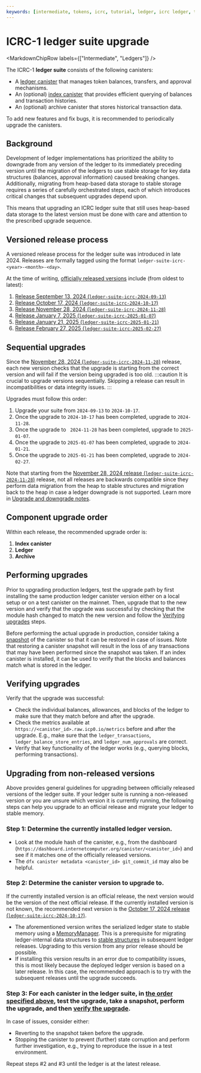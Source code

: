 ```yaml
---
keywords: [intermediate, tokens, icrc, tutorial, ledger, icrc ledger, token ledger, ledger upgrade, icrc upgrade, upgrade ledger, upgrade token, upgrade icrc]
---
```



# ICRC-1 ledger suite upgrade

<MarkdownChipRow labels={["Intermediate", "Ledgers"]} />


The ICRC-1 **ledger suite** consists of the following canisters:

- A [ledger canister](/docs/defi/token-ledgers/setup/icrc1_ledger_setup) that manages token balances, transfers, and approval mechanisms.
- An (optional) [index canister](/docs/defi/token-indexes) that provides efficient querying of balances and transaction histories.
- An (optional) archive canister that stores historical transaction data.

To add new features and fix bugs, it is recommended to periodically upgrade the canisters.

## Background

Development of ledger implementations has prioritized the ability to downgrade from any version of the ledger to its immediately preceding version until the migration of the ledgers to use stable storage for key data structures (balances, approval information) caused breaking changes. Additionally, migrating from heap-based data storage to stable storage requires a series of carefully orchestrated steps, each of which introduces critical changes that subsequent upgrades depend upon.

This means that upgrading an ICRC ledger suite that still uses heap-based data storage to the latest version must be done with care and attention to the prescribed upgrade sequence.

## Versioned release process

A versioned release process for the ledger suite was introduced in late 2024.
Releases are formally tagged using the format `ledger-suite-icrc-<year>-<month>-<day>`.

At the time of writing, [officially released versions](https://github.com/dfinity/ic/releases?q=ledger-suite-icrc&expanded=false) include (from oldest to latest):

  1. [Release September 13, 2024 (`ledger-suite-icrc-2024-09-13`)](https://github.com/dfinity/ic/releases/tag/ledger-suite-icrc-2024-09-13)
  2. [Release October 17, 2024 (`ledger-suite-icrc-2024-10-17`)](https://github.com/dfinity/ic/releases/tag/ledger-suite-icrc-2024-10-17)
  3. [Release November 28, 2024 (`ledger-suite-icrc-2024-11-28`)](https://github.com/dfinity/ic/releases/tag/ledger-suite-icrc-2024-11-28)
  4. [Release January 7, 2025 (`ledger-suite-icrc-2025-01-07`)](https://github.com/dfinity/ic/releases/tag/ledger-suite-icrc-2025-01-07)
  5. [Release January 21, 2025 (`ledger-suite-icrc-2025-01-21`)](https://github.com/dfinity/ic/releases/tag/ledger-suite-icrc-2025-01-21)
  6. [Release February 27, 2025 (`ledger-suite-icrc-2025-02-27`)](https://github.com/dfinity/ic/releases/tag/ledger-suite-icrc-2025-02-27)

## Sequential upgrades

Since the [November 28, 2024 (`ledger-suite-icrc-2024-11-28`)](https://github.com/dfinity/ic/releases/tag/ledger-suite-icrc-2024-11-28) release, each new version checks that the upgrade is starting from the correct version and will fail if the version being upgraded is too old.
:::caution
It is crucial to upgrade versions sequentially. Skipping a release can result in incompatibilities or data integrity issues.
:::


Upgrades must follow this order:
  1. Upgrade your suite from `2024-09-13` to `2024-10-17`.
  2. Once the upgrade to `2024-10-17` has been completed, upgrade to `2024-11-28`.
  3. Once the upgrade to ` 2024-11-28` has been completed, upgrade to `2025-01-07`.
  4. Once the upgrade to `2025-01-07` has been completed, upgrade to `2024-01-21`.
  5. Once the upgrade to `2025-01-21` has been completed, upgrade to `2024-02-27`.

Note that starting from the [November 28, 2024 release (`ledger-suite-icrc-2024-11-28`)](https://github.com/dfinity/ic/releases/tag/ledger-suite-icrc-2024-11-28) release, not all releases are backwards compatible since they perform data migration from the heap to stable structures and migration back to the heap in case a ledger downgrade is not supported.
Learn more in [Upgrade and downgrade notes](#upgrade-and-downgrade-notes).

## Component upgrade order

Within each release, the recommended upgrade order is:

  1. **Index canister**
  2. **Ledger**
  3. **Archive**

## Performing upgrades

Prior to upgrading production ledgers, test the upgrade path by first installing the same production ledger canister version either on a local setup or on a test canister on the mainnet. Then, upgrade that to the new version and verify that the upgrade was successful by checking that the module hash changed to match the new version and follow the [Verifying upgrades](#verifying-upgrades) steps.

Before performing the actual upgrade in production, consider taking a [snapshot](/docs/current/developer-docs/smart-contracts/maintain/snapshots) of the canister so that it can be restored in case of issues.
Note that restoring a canister snapshot will result in the loss of any transactions that may have been performed since the snapshot was taken.
If an index canister is installed, it can be used to verify that the blocks and balances match what is stored in the ledger.

## Verifying upgrades

Verify that the upgrade was successful:

- Check the individual balances, allowances, and blocks of the ledger to make sure that they match before and after the upgrade.
- Check the metrics available at `https://<canister_id>.raw.icp0.io/metrics` before and after the upgrade. E.g., make sure that the `ledger_transactions`, `ledger_balance_store_entries`, and `ledger_num_approvals` are correct.
- Verify that key functionality of the ledger works (e.g., querying blocks, performing transactions).

## Upgrading from non-released versions

Above provides general guidelines for upgrading between officially released versions of the ledger suite.
If your ledger suite is running a non-released version or you are unsure which version it is currently running, the following steps can help you upgrade to an official release and migrate your ledger to stable memory.

### Step 1: Determine the currently installed ledger version.

 - Look at the module hash of the canister, e.g., from the dashboard (`https://dashboard.internetcomputer.org/canister/<canister_id>`) and see if it matches one of the officially released versions.
 - The `dfx canister metadata <canister_id> git_commit_id` may also be helpful.

### Step 2: Determine the canister version to upgrade to.

If the currently installed version is an official release, the next version would be the version of the next official release.
If the currently installed version is not known, the recommended next version is the [October 17, 2024 release (`ledger-suite-icrc-2024-10-17`)](https://github.com/dfinity/ic/releases/tag/ledger-suite-icrc-2024-10-17).
- The aforementioned version writes the serialized ledger state to stable memory using a [MemoryManager](https://github.com/dfinity/stable-structures/blob/69ed47f9b5001af67d650c714cd56ec3ee0ef2bb/src/memory_manager.rs). This is a prerequisite for migrating ledger-internal data structures to [stable structures](https://github.com/dfinity/stable-structures/tree/main) in subsequent ledger releases. Upgrading to this version from any prior release should be possible.
- If installing this version results in an error due to compatibility issues, this is most likely because the deployed ledger version is based on a later release. In this case, the recommended approach is to try with the subsequent releases until the upgrade succeeds.

### Step 3: For each canister in the ledger suite, in [the order specified above](#component-upgrade-order), test the upgrade, take a snapshot, perform the upgrade, and then [verify the upgrade](/docs/defi/token-ledgers/upgrading/icrc1_ledger_upgrade#verifying-upgrades).

In case of issues, consider either:

- Reverting to the snapshot taken before the upgrade.
- Stopping the canister to prevent (further) state corruption and perform further investigation, e.g., trying to reproduce the issue in a test environment.

Repeat steps #2 and #3 until the ledger is at the latest release.
